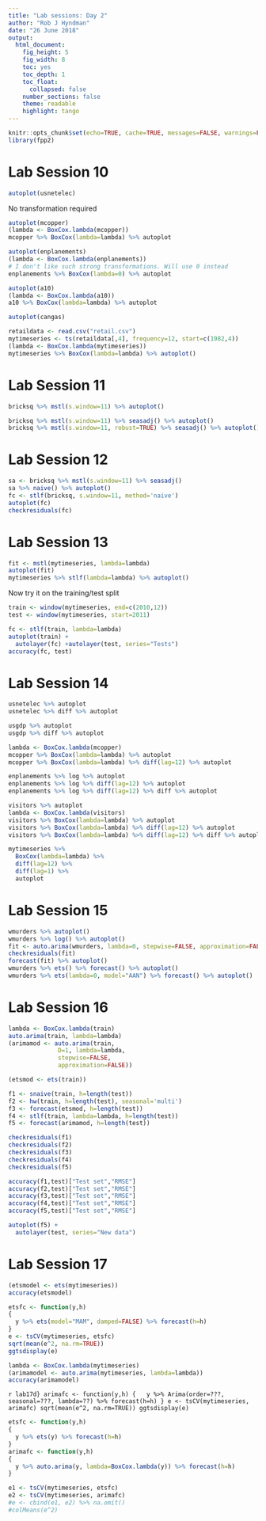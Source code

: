 ```yaml
---
title: "Lab sessions: Day 2"
author: "Rob J Hyndman"
date: "26 June 2018"
output:
  html_document:
    fig_height: 5
    fig_width: 8
    toc: yes
    toc_depth: 1
    toc_float:
      collapsed: false
    number_sections: false
    theme: readable
    highlight: tango
---
```


```r
knitr::opts_chunk$set(echo=TRUE, cache=TRUE, messages=FALSE, warnings=FALSE)
library(fpp2)
```

# Lab Session 10


```r
autoplot(usnetelec)
```

No transformation required

```r
autoplot(mcopper)
(lambda <- BoxCox.lambda(mcopper))
mcopper %>% BoxCox(lambda=lambda) %>% autoplot
```

```r
autoplot(enplanements)
(lambda <- BoxCox.lambda(enplanements))
# I don't like such strong transformations. Will use 0 instead
enplanements %>% BoxCox(lambda=0) %>% autoplot
```

```r
autoplot(a10)
(lambda <- BoxCox.lambda(a10))
a10 %>% BoxCox(lambda=lambda) %>% autoplot
```

```r
autoplot(cangas)
```

```r
retaildata <- read.csv("retail.csv")
mytimeseries <- ts(retaildata[,4], frequency=12, start=c(1982,4))
(lambda <- BoxCox.lambda(mytimeseries))
mytimeseries %>% BoxCox(lambda=lambda) %>% autoplot()
```

# Lab Session 11

```r
bricksq %>% mstl(s.window=11) %>% autoplot()
```

```r
bricksq %>% mstl(s.window=11) %>% seasadj() %>% autoplot()
bricksq %>% mstl(s.window=11, robust=TRUE) %>% seasadj() %>% autoplot()
```

# Lab Session 12

```r
sa <- bricksq %>% mstl(s.window=11) %>% seasadj()
sa %>% naive() %>% autoplot()
fc <- stlf(bricksq, s.window=11, method='naive')
autoplot(fc)
checkresiduals(fc)
```

# Lab Session 13

```r
fit <- mstl(mytimeseries, lambda=lambda)
autoplot(fit)
mytimeseries %>% stlf(lambda=lambda) %>% autoplot()
```

Now try it on the training/test split

```r
train <- window(mytimeseries, end=c(2010,12))
test <- window(mytimeseries, start=2011)

fc <- stlf(train, lambda=lambda)
autoplot(train) +
  autolayer(fc) +autolayer(test, series="Tests")
accuracy(fc, test)
```

# Lab Session 14

```r
usnetelec %>% autoplot
usnetelec %>% diff %>% autoplot
```

```r
usgdp %>% autoplot
usgdp %>% diff %>% autoplot
```

```r
lambda <- BoxCox.lambda(mcopper)
mcopper %>% BoxCox(lambda=lambda) %>% autoplot
mcopper %>% BoxCox(lambda=lambda) %>% diff(lag=12) %>% autoplot
```

```r
enplanements %>% log %>% autoplot
enplanements %>% log %>% diff(lag=12) %>% autoplot
enplanements %>% log %>% diff(lag=12) %>% diff %>% autoplot
```

```r
visitors %>% autoplot
lambda <- BoxCox.lambda(visitors)
visitors %>% BoxCox(lambda=lambda) %>% autoplot
visitors %>% BoxCox(lambda=lambda) %>% diff(lag=12) %>% autoplot
visitors %>% BoxCox(lambda=lambda) %>% diff(lag=12) %>% diff %>% autoplot
```

```r
mytimeseries %>% 
  BoxCox(lambda=lambda) %>%
  diff(lag=12) %>%
  diff(lag=1) %>%
  autoplot
```

# Lab Session 15

```r
wmurders %>% autoplot()
wmurders %>% log() %>% autoplot()
fit <- auto.arima(wmurders, lambda=0, stepwise=FALSE, approximation=FALSE, max.p=10, max.q=10, max.order=10)
checkresiduals(fit)
forecast(fit) %>% autoplot()
wmurders %>% ets() %>% forecast() %>% autoplot()
wmurders %>% ets(lambda=0, model="AAN") %>% forecast() %>% autoplot()
```

# Lab Session 16


```r
lambda <- BoxCox.lambda(train)
auto.arima(train, lambda=lambda)
(arimamod <- auto.arima(train,
              D=1, lambda=lambda,
              stepwise=FALSE,
              approximation=FALSE))
```

```r
(etsmod <- ets(train))

f1 <- snaive(train, h=length(test))
f2 <- hw(train, h=length(test), seasonal='multi')
f3 <- forecast(etsmod, h=length(test))
f4 <- stlf(train, lambda=lambda, h=length(test))
f5 <- forecast(arimamod, h=length(test))
```

```r
checkresiduals(f1)
checkresiduals(f2)
checkresiduals(f3)
checkresiduals(f4)
checkresiduals(f5)
```

```r
accuracy(f1,test)["Test set","RMSE"]
accuracy(f2,test)["Test set","RMSE"]
accuracy(f3,test)["Test set","RMSE"]
accuracy(f4,test)["Test set","RMSE"]
accuracy(f5,test)["Test set","RMSE"]
```

```r
autoplot(f5) +
  autolayer(test, series="New data")
```

# Lab Session 17

```r
(etsmodel <- ets(mytimeseries))
accuracy(etsmodel)
```

```r
etsfc <- function(y,h)
{
  y %>% ets(model="MAM", damped=FALSE) %>% forecast(h=h)
}
e <- tsCV(mytimeseries, etsfc)
sqrt(mean(e^2, na.rm=TRUE))
ggtsdisplay(e)
```

```r
lambda <- BoxCox.lambda(mytimeseries)
(arimamodel <- auto.arima(mytimeseries, lambda=lambda))
accuracy(arimamodel)
```

```r lab17d}
arimafc <- function(y,h)
{
  y %>% Arima(order=???, seasonal=???, lambda=??) %>% forecast(h=h)
}
e <- tsCV(mytimeseries, arimafc)
sqrt(mean(e^2, na.rm=TRUE))
ggtsdisplay(e)
```

```r
etsfc <- function(y,h)
{
  y %>% ets(y) %>% forecast(h=h)
}
arimafc <- function(y,h)
{
  y %>% auto.arima(y, lambda=BoxCox.lambda(y)) %>% forecast(h=h)
}

e1 <- tsCV(mytimeseries, etsfc)
e2 <- tsCV(mytimeseries, arimafc)
#e <- cbind(e1, e2) %>% na.omit()
#colMeans(e^2)
```

